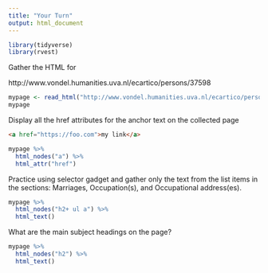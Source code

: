 ```yaml
---
title: "Your Turn"
output: html_document
---
```


```r
library(tidyverse)
library(rvest)
```


Gather the HTML for

http://www.vondel.humanities.uva.nl/ecartico/persons/37598


```r
mypage <- read_html("http://www.vondel.humanities.uva.nl/ecartico/persons/37598")
mypage
```


Display all the href attributes for the anchor text on the collected page

```html
<a href="https://foo.com">my link</a>
```

```r
mypage %>% 
  html_nodes("a") %>% 
  html_attr("href")
```

Practice using selector gadget and gather only the text from the list items in the sections: Marriages, Occupation(s), and Occupational address(es).


```r
mypage %>% 
  html_nodes("h2+ ul a") %>% 
  html_text()
```


What are the main subject headings on the page?

```r
mypage %>% 
  html_nodes("h2") %>% 
  html_text()
```

